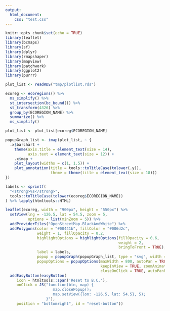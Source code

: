 ```yaml
---
output:
  html_document:
    css: "test.css"
---
```


```r
knitr::opts_chunk$set(echo = TRUE)
library(leaflet)
library(bcmaps)
library(sf)
library(dplyr)
library(rmapshaper)
library(mapview)
library(patchwork)
library(ggplot2)
library(purrr)

plot_list <- readRDS("tmp/plotlist.rds")

ecoreg <- ecoregions() %>% 
  ms_simplify() %>% 
  st_intersection(bc_bound()) %>% 
  st_transform(4326) %>% 
  group_by(ECOREGION_NAME) %>% 
  summarize() %>% 
  ms_simplify()

plot_list <- plot_list[ecoreg$ECOREGION_NAME]

popupGraph_list <- imap(plot_list, ~ {
  .x$barchart + 
    theme(axis.title = element_text(size = 14), 
          axis.text = element_text(size = 12)) + 
    .x$map + 
    plot_layout(widths = c(1, 1.5)) + 
    plot_annotation(title = tools::toTitleCase(tolower(.y)), 
                    theme = theme(title = element_text(size = 18)))
}) 

labels <- sprintf(
  "<strong>%s</strong>",
  tools::toTitleCase(tolower(ecoreg$ECOREGION_NAME))
) %>% lapply(htmltools::HTML)
```


```r
leaflet(ecoreg, width = "900px", height = "550px") %>% 
  setView(lng = -126.5, lat = 54.5, zoom = 5, 
          options = list(minZoom = 5)) %>% 
  addProviderTiles("OpenStreetMap.BlackAndWhite") %>% 
  addPolygons(color = "#00441b", fillColor = "#006d2c",
              weight = 1, fillOpacity = 0.2,
              highlightOptions = highlightOptions(fillOpacity = 0.6,
                                                  weight = 2,
                                                  bringToFront = TRUE), 
              label = labels, 
              popup = popupGraph(popupGraph_list, type = "svg", width = 800, height = 400), 
              popupOptions = popupOptions(maxWidth = 800, autoPan = TRUE, 
                                          keepInView = TRUE, zoomAnimation = FALSE, 
                                          closeOnClick = TRUE, autoPanPadding = c(50, 50))) %>% 
  addEasyButton(easyButton(
     icon = htmltools::span('Reset to B.C.'),
     onClick = JS("function(btn, map) { 
                     map.closePopup();
                     map.setView({lon: -126.5, lat: 54.5}, 5);
                  }"), 
     position = "bottomright", id = "reset-button"))
```
